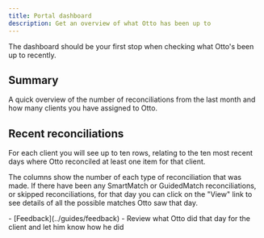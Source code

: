 ```yaml
---
title: Portal dashboard
description: Get an overview of what Otto has been up to
---
```



The dashboard should be your first stop when checking what Otto's been up to recently.

<ClickableImage src={dashboardImage} alt="Screenshot of the dashboard page" />

## Summary

A quick overview of the number of reconciliations from the last month and how many clients you have assigned to Otto.

## Recent reconciliations

For each client you will see up to ten rows, relating to the ten most recent days where Otto reconciled at least one item for that client.

The columns show the number of each type of reconciliation that was made. If there have been any SmartMatch or GuidedMatch reconciliations, or skipped reconciliations, for that day you can click on the "View" link to see details of all the possible matches Otto saw that day.

<Aside type="tip" title="Related pages">
  - [Feedback](../guides/feedback) - Review what Otto did that day for the
  client and let him know how he did
</Aside>

